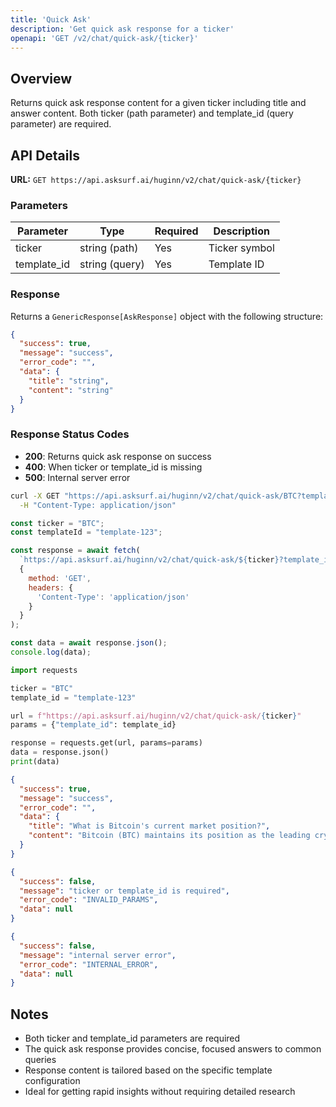 ```yaml
---
title: 'Quick Ask'
description: 'Get quick ask response for a ticker'
openapi: 'GET /v2/chat/quick-ask/{ticker}'
---
```


## Overview

Returns quick ask response content for a given ticker including title and answer content. Both ticker (path parameter) and template_id (query parameter) are required.

## API Details

**URL:** `GET https://api.asksurf.ai/huginn/v2/chat/quick-ask/{ticker}`

### Parameters

| Parameter | Type | Required | Description |
|-----------|------|----------|-------------|
| ticker | string (path) | Yes | Ticker symbol |
| template_id | string (query) | Yes | Template ID |

### Response

Returns a `GenericResponse[AskResponse]` object with the following structure:

```json
{
  "success": true,
  "message": "success",
  "error_code": "",
  "data": {
    "title": "string",
    "content": "string"
  }
}
```

### Response Status Codes

- **200**: Returns quick ask response on success
- **400**: When ticker or template_id is missing
- **500**: Internal server error

<RequestExample>

```bash cURL
curl -X GET "https://api.asksurf.ai/huginn/v2/chat/quick-ask/BTC?template_id=template-123" \
  -H "Content-Type: application/json"
```

```javascript JavaScript
const ticker = "BTC";
const templateId = "template-123";

const response = await fetch(
  `https://api.asksurf.ai/huginn/v2/chat/quick-ask/${ticker}?template_id=${templateId}`,
  {
    method: 'GET',
    headers: {
      'Content-Type': 'application/json'
    }
  }
);

const data = await response.json();
console.log(data);
```

```python Python
import requests

ticker = "BTC"
template_id = "template-123"

url = f"https://api.asksurf.ai/huginn/v2/chat/quick-ask/{ticker}"
params = {"template_id": template_id}

response = requests.get(url, params=params)
data = response.json()
print(data)
```

</RequestExample>

<ResponseExample>

```json 200 Success
{
  "success": true,
  "message": "success",
  "error_code": "",
  "data": {
    "title": "What is Bitcoin's current market position?",
    "content": "Bitcoin (BTC) maintains its position as the leading cryptocurrency by market capitalization. Current metrics show strong network activity with increasing hash rate and growing wallet addresses..."
  }
}
```

```json 400 Bad Request
{
  "success": false,
  "message": "ticker or template_id is required",
  "error_code": "INVALID_PARAMS",
  "data": null
}
```

```json 500 Internal Server Error
{
  "success": false,
  "message": "internal server error",
  "error_code": "INTERNAL_ERROR",
  "data": null
}
```

</ResponseExample>

## Notes

- Both ticker and template_id parameters are required
- The quick ask response provides concise, focused answers to common queries
- Response content is tailored based on the specific template configuration
- Ideal for getting rapid insights without requiring detailed research
